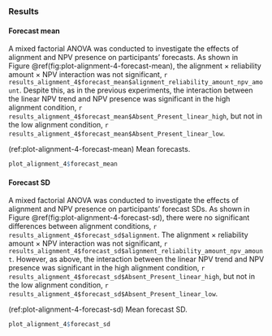 ### Results

#### Forecast mean

A mixed factorial ANOVA was conducted to investigate the effects of alignment
and NPV presence on participants' forecasts. As shown in
Figure \@ref(fig:plot-alignment-4-forecast-mean), the alignment $\times$
reliability amount $\times$ NPV interaction was not significant,
`r results_alignment_4$forecast_mean$alignment_reliability_amount_npv_amount`.
Despite this, as in the previous experiments, the interaction between the linear
NPV trend and NPV presence was significant in the high alignment condition,
`r results_alignment_4$forecast_mean$Absent_Present_linear_high`, but not in the
low alignment condition,
`r results_alignment_4$forecast_mean$Absent_Present_linear_low`.

(ref:plot-alignment-4-forecast-mean) Mean forecasts.

```r
plot_alignment_4$forecast_mean
```

#### Forecast SD {#forecast-sd-alignment-4}

A mixed factorial ANOVA was conducted to investigate the effects of alignment
and NPV presence on participants' forecast SDs. As shown in
Figure \@ref(fig:plot-alignment-4-forecast-sd), there were no significant
differences between alignment conditions,
`r results_alignment_4$forecast_sd$alignment`. The alignment $\times$
reliability amount $\times$ NPV interaction was not significant,
`r results_alignment_4$forecast_sd$alignment_reliability_amount_npv_amount`.
However, as above, the interaction between the linear NPV trend and NPV presence
was significant in the high alignment condition,
`r results_alignment_4$forecast_sd$Absent_Present_linear_high`, but not in the
low alignment condition, `r results_alignment_4$forecast_sd$Absent_Present_linear_low`.

(ref:plot-alignment-4-forecast-sd) Mean forecast SD.

```r
plot_alignment_4$forecast_sd
```
